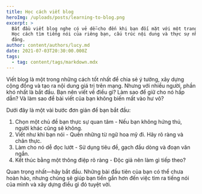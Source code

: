 ```yaml
---
title: Học cách viết blog
heroImg: /uploads/posts/learning-to-blog.png
excerpt: >
  Bắt đầu viết blog nghe có vẻ dễ—cho đến khi bạn đối mặt với một trang trắng.
  Học cách tìm tiếng nói của riêng bạn, cấu trúc nội dung và thực sự nhấn nút
  đăng.
author: content/authors/lucy.md
date: 2021-07-03T20:30:00.000Z
tags:
  - tag: content/tags/markdown.mdx
---
```


Viết blog là một trong những cách tốt nhất để chia sẻ ý tưởng, xây dựng cộng đồng và tạo ra nội dung giá trị trên mạng. Nhưng với nhiều người, phần khó nhất là bắt đầu. Bạn nên viết về điều gì? Làm sao để giữ cho nó hấp dẫn? Và làm sao để bài viết của bạn không biến mất vào hư vô?

Dưới đây là một vài bước đơn giản để bạn bắt đầu:

1. Chọn một chủ đề bạn thực sự quan tâm - Nếu bạn không hứng thú, người khác cũng sẽ không.
2. Viết như khi bạn nói - Quên những từ ngữ hoa mỹ đi. Hãy rõ ràng và chân thực.
3. Làm cho nó dễ đọc lướt - Sử dụng tiêu đề, gạch đầu dòng và đoạn văn ngắn.
4. Kết thúc bằng một thông điệp rõ ràng - Độc giả nên làm gì tiếp theo?

Quan trọng nhất—hãy bắt đầu. Những bài đầu tiên của bạn có thể chưa hoàn hảo, nhưng chúng sẽ giúp bạn tiến gần hơn đến việc tìm ra tiếng nói của mình và xây dựng điều gì đó tuyệt vời.
